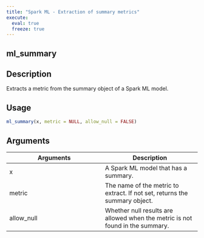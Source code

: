 ```yaml
---
title: "Spark ML - Extraction of summary metrics"
execute:
  eval: true
  freeze: true
---
```


## ml_summary

## Description
Extracts a metric from the summary object of a Spark ML model.


## Usage
```r
ml_summary(x, metric = NULL, allow_null = FALSE)
```

## Arguments
|Arguments|Description|
|---|---|
| x | A Spark ML model that has a summary. |
| metric | The name of the metric to extract. If not set, returns the summary object. |
| allow_null | Whether null results are allowed when the metric is not found in the summary. |









